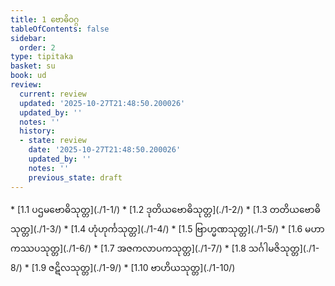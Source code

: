 ```yaml
---
title: 1 ဗောဓိဝဂ္ဂ
tableOfContents: false
sidebar:
  order: 2
type: tipitaka
basket: su
book: ud
review:
  current: review
  updated: '2025-10-27T21:48:50.200026'
  updated_by: ''
  notes: ''
  history:
  - state: review
    date: '2025-10-27T21:48:50.200026'
    updated_by: ''
    notes: ''
    previous_state: draft
---
```



<ReviewStatus review={frontmatter.review} showDetails={true} />

<HypothesisAnnotation frontmatter={frontmatter} />

<DynamicBreadcrumb />



<TableOfContents book="ud" section="1">
* [1.1 ပဌမဗောဓိသုတ္တ](./1-1/)
* [1.2 ဒုတိယဗောဓိသုတ္တ](./1-2/)
* [1.3 တတိယဗောဓိသုတ္တ](./1-3/)
* [1.4 ဟုံဟုင်္ကသုတ္တ](./1-4/)
* [1.5 ဗြာဟ္မဏသုတ္တ](./1-5/)
* [1.6 မဟာကဿပသုတ္တ](./1-6/)
* [1.7 အဇကလာပကသုတ္တ](./1-7/)
* [1.8 သင်္ဂါမဇိသုတ္တ](./1-8/)
* [1.9 ဇဋိလသုတ္တ](./1-9/)
* [1.10 ဗာဟိယသုတ္တ](./1-10/)
</TableOfContents>